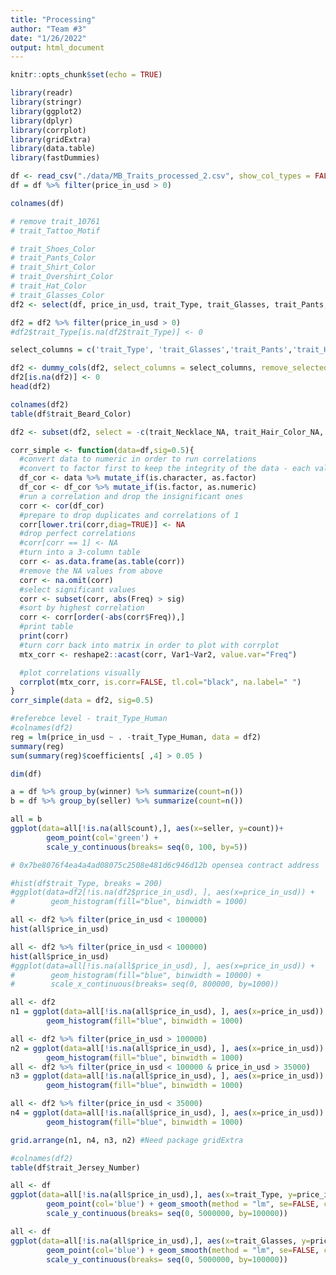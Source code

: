 ```yaml
---
title: "Processing"
author: "Team #3"
date: "1/26/2022"
output: html_document
---
```


```r
knitr::opts_chunk$set(echo = TRUE)
```

```r
library(readr)
library(stringr)
library(ggplot2)
library(dplyr)
library(corrplot)
library(gridExtra)
library(data.table)
library(fastDummies)
```

```r
df <- read_csv("./data/MB_Traits_processed_2.csv", show_col_types = FALSE)
df = df %>% filter(price_in_usd > 0)
```

```r
colnames(df)
```

```r

# remove trait_10761
# trait_Tattoo_Motif

# trait_Shoes_Color
# trait_Pants_Color
# trait_Shirt_Color
# trait_Overshirt_Color
# trait_Hat_Color
# trait_Glasses_Color
df2 <- select(df, price_in_usd, trait_Type, trait_Glasses, trait_Pants, trait_Hair_Style, trait_Shoes, trait_Shirt, trait_Hair_Color, trait_Overshirt, trait_Necklace, trait_Earring, trait_Beard, trait_Beard_Color, trait_Hat, trait_Jersey_Number)

df2 = df2 %>% filter(price_in_usd > 0)
#df2$trait_Type[is.na(df2$trait_Type)] <- 0

select_columns = c('trait_Type', 'trait_Glasses','trait_Pants','trait_Hair_Style','trait_Shoes','trait_Shirt','trait_Hair_Color','trait_Overshirt','trait_Necklace','trait_Earring','trait_Beard','trait_Beard_Color','trait_Hat','trait_Jersey_Number')

df2 <- dummy_cols(df2, select_columns = select_columns, remove_selected_columns = TRUE)
df2[is.na(df2)] <- 0
head(df2)
```

```r
colnames(df2)
table(df$trait_Beard_Color)
```

```r
df2 <- subset(df2, select = -c(trait_Necklace_NA, trait_Hair_Color_NA, trait_Beard_Color_NA, trait_Type_Dissected))
```

```r
corr_simple <- function(data=df,sig=0.5){
  #convert data to numeric in order to run correlations
  #convert to factor first to keep the integrity of the data - each value will become a number rather than turn into NA
  df_cor <- data %>% mutate_if(is.character, as.factor)
  df_cor <- df_cor %>% mutate_if(is.factor, as.numeric)
  #run a correlation and drop the insignificant ones
  corr <- cor(df_cor)
  #prepare to drop duplicates and correlations of 1
  corr[lower.tri(corr,diag=TRUE)] <- NA
  #drop perfect correlations
  #corr[corr == 1] <- NA
  #turn into a 3-column table
  corr <- as.data.frame(as.table(corr))
  #remove the NA values from above
  corr <- na.omit(corr)
  #select significant values
  corr <- subset(corr, abs(Freq) > sig)
  #sort by highest correlation
  corr <- corr[order(-abs(corr$Freq)),]
  #print table
  print(corr)
  #turn corr back into matrix in order to plot with corrplot
  mtx_corr <- reshape2::acast(corr, Var1~Var2, value.var="Freq")

  #plot correlations visually
  corrplot(mtx_corr, is.corr=FALSE, tl.col="black", na.label=" ")
}
corr_simple(data = df2, sig=0.5)
```

```r
#referebce level - trait_Type_Human
#colnames(df2)
reg = lm(price_in_usd ~ . -trait_Type_Human, data = df2)
summary(reg)
sum(summary(reg)$coefficients[ ,4] > 0.05 )
```

```r
dim(df)

a = df %>% group_by(winner) %>% summarize(count=n())
b = df %>% group_by(seller) %>% summarize(count=n())

all = b
ggplot(data=all[!is.na(all$count),], aes(x=seller, y=count))+
        geom_point(col='green') +
        scale_y_continuous(breaks= seq(0, 100, by=5))

# 0x7be8076f4ea4a4ad08075c2508e481d6c946d12b opensea contract address
```

```r
#hist(df$trait_Type, breaks = 200)
#ggplot(data=df2[!is.na(df2$price_in_usd), ], aes(x=price_in_usd)) +
#        geom_histogram(fill="blue", binwidth = 1000)

all <- df2 %>% filter(price_in_usd < 100000)
hist(all$price_in_usd)

all <- df2 %>% filter(price_in_usd < 100000)
hist(all$price_in_usd)
#ggplot(data=all[!is.na(all$price_in_usd), ], aes(x=price_in_usd)) +
#        geom_histogram(fill="blue", binwidth = 10000) +
#        scale_x_continuous(breaks= seq(0, 800000, by=1000))
```

```r
all <- df2
n1 = ggplot(data=all[!is.na(all$price_in_usd), ], aes(x=price_in_usd)) +
        geom_histogram(fill="blue", binwidth = 1000)

all <- df2 %>% filter(price_in_usd > 100000)
n2 = ggplot(data=all[!is.na(all$price_in_usd), ], aes(x=price_in_usd)) +
        geom_histogram(fill="blue", binwidth = 1000)
all <- df2 %>% filter(price_in_usd < 100000 & price_in_usd > 35000)
n3 = ggplot(data=all[!is.na(all$price_in_usd), ], aes(x=price_in_usd)) +
        geom_histogram(fill="blue", binwidth = 1000)

all <- df2 %>% filter(price_in_usd < 35000)
n4 = ggplot(data=all[!is.na(all$price_in_usd), ], aes(x=price_in_usd)) +
        geom_histogram(fill="blue", binwidth = 1000)

grid.arrange(n1, n4, n3, n2) #Need package gridExtra
```

```r
#colnames(df2)
table(df$trait_Jersey_Number)
```

```r
all <- df
ggplot(data=all[!is.na(all$price_in_usd),], aes(x=trait_Type, y=price_in_usd))+
        geom_point(col='blue') + geom_smooth(method = "lm", se=FALSE, color="black", aes(group=1)) +
        scale_y_continuous(breaks= seq(0, 5000000, by=100000))

all <- df
ggplot(data=all[!is.na(all$price_in_usd),], aes(x=trait_Glasses, y=price_in_usd))+
        geom_point(col='blue') + geom_smooth(method = "lm", se=FALSE, color="black", aes(group=1)) +
        scale_y_continuous(breaks= seq(0, 5000000, by=100000))
```
